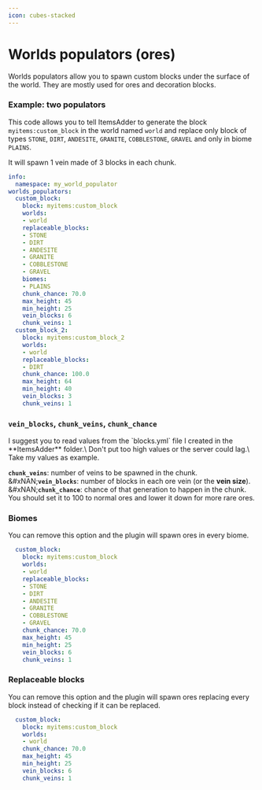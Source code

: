 ```yaml
---
icon: cubes-stacked
---
```


# Worlds populators (ores)

Worlds populators allow you to spawn custom blocks under the surface of the world. They are mostly used for ores and decoration blocks.

### Example: two populators

This code allows you to tell ItemsAdder to generate the block `myitems:custom_block` in the world named `world` and replace only block of types `STONE`, `DIRT`, `ANDESITE`, `GRANITE`, `COBBLESTONE`, `GRAVEL` and only in biome `PLAINS`.

It will spawn 1 vein made of 3 blocks in each chunk.

```yaml
info:
  namespace: my_world_populator
worlds_populators:
  custom_block:
    block: myitems:custom_block
    worlds:
    - world
    replaceable_blocks:
    - STONE
    - DIRT
    - ANDESITE
    - GRANITE
    - COBBLESTONE
    - GRAVEL
    biomes:
    - PLAINS
    chunk_chance: 70.0
    max_height: 45
    min_height: 25
    vein_blocks: 6
    chunk_veins: 1
  custom_block_2:
    block: myitems:custom_block_2
    worlds:
    - world
    replaceable_blocks:
    - DIRT
    chunk_chance: 100.0
    max_height: 64
    min_height: 40
    vein_blocks: 3
    chunk_veins: 1
```

### `vein_blocks`, `chunk_veins`, `chunk_chance`


<Warning>
I suggest you to read values from the `blocks.yml` file I created in the **ItemsAdder** folder.\
Don't put too high values or the server could lag.\
Take my values as example.
</Warning>


**`chunk_veins`**: number of veins to be spawned in the chunk.\
&#xNAN;**`vein_blocks`**: number of blocks in each ore vein (or the **vein size**).\
&#xNAN;**`chunk_chance`**: chance of that generation to happen in the chunk. You should set it to 100 to normal ores and lower it down for more rare ores.

### Biomes

You can remove this option and the plugin will spawn ores in every biome.

```yaml
  custom_block:
    block: myitems:custom_block
    worlds:
    - world
    replaceable_blocks:
    - STONE
    - DIRT
    - ANDESITE
    - GRANITE
    - COBBLESTONE
    - GRAVEL
    chunk_chance: 70.0
    max_height: 45
    min_height: 25
    vein_blocks: 6
    chunk_veins: 1
```

### Replaceable blocks

You can remove this option and the plugin will spawn ores replacing every block instead of checking if it can be replaced.

```yaml
  custom_block:
    block: myitems:custom_block
    worlds:
    - world
    chunk_chance: 70.0
    max_height: 45
    min_height: 25
    vein_blocks: 6
    chunk_veins: 1
```
